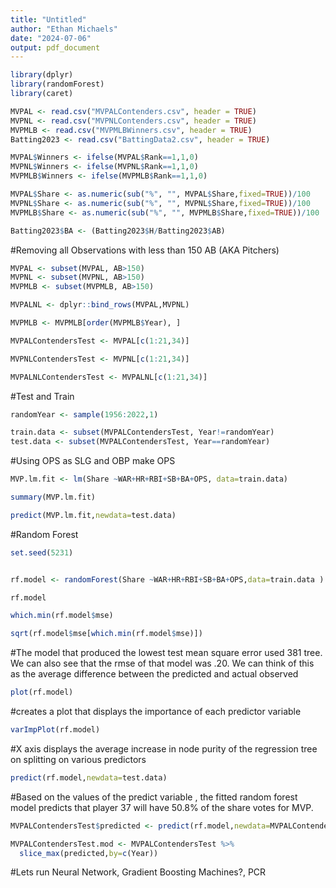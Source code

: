 ---
title: "Untitled"
author: "Ethan Michaels"
date: "2024-07-06"
output: pdf_document
---

```{r}
library(dplyr)
library(randomForest)
library(caret)
```

```{r}
MVPAL <- read.csv("MVPALContenders.csv", header = TRUE)
MVPNL <- read.csv("MVPNLContenders.csv", header = TRUE)
MVPMLB <- read.csv("MVPMLBWinners.csv", header = TRUE)
Batting2023 <- read.csv("BattingData2.csv", header = TRUE)
```

```{r}
MVPAL$Winners <- ifelse(MVPAL$Rank==1,1,0)
MVPNL$Winners <- ifelse(MVPNL$Rank==1,1,0)
MVPMLB$Winners <- ifelse(MVPMLB$Rank==1,1,0)
```

```{r}
MVPAL$Share <- as.numeric(sub("%", "", MVPAL$Share,fixed=TRUE))/100
MVPNL$Share <- as.numeric(sub("%", "", MVPNL$Share,fixed=TRUE))/100
MVPMLB$Share <- as.numeric(sub("%", "", MVPMLB$Share,fixed=TRUE))/100
```

```{r}
Batting2023$BA <- (Batting2023$H/Batting2023$AB)
```

#Removing all Observations with less than 150 AB (AKA Pitchers)
```{r}
MVPAL <- subset(MVPAL, AB>150)
MVPNL <- subset(MVPNL, AB>150)
MVPMLB <- subset(MVPMLB, AB>150)
```


```{r}
MVPALNL <- dplyr::bind_rows(MVPAL,MVPNL)
```

```{r}
MVPMLB <- MVPMLB[order(MVPMLB$Year), ]
```


```{r}
MVPALContendersTest <- MVPAL[c(1:21,34)]

MVPNLContendersTest <- MVPNL[c(1:21,34)]

MVPALNLContendersTest <- MVPALNL[c(1:21,34)]

```

#Test and Train

```{r}
randomYear <- sample(1956:2022,1)
```

```{r}
train.data <- subset(MVPALContendersTest, Year!=randomYear)
test.data <- subset(MVPALContendersTest, Year==randomYear)
```

#Using OPS as SLG and OBP make OPS

```{r}
MVP.lm.fit <- lm(Share ~WAR+HR+RBI+SB+BA+OPS, data=train.data)
```

```{r}
summary(MVP.lm.fit)
```
```{r}
predict(MVP.lm.fit,newdata=test.data)
```

#Random Forest

```{r}
set.seed(5231)


rf.model <- randomForest(Share ~WAR+HR+RBI+SB+BA+OPS,data=train.data )
```

```{r}
rf.model
```

```{r}
which.min(rf.model$mse)
```

```{r}
sqrt(rf.model$mse[which.min(rf.model$mse)])
```
#The model that produced the lowest test mean square error used 381 tree. We can also see that the rmse of that model was .20. We can think of this as the average difference between the predicted and actual observed
```{r}
plot(rf.model)
```
#creates a plot that displays the importance of each predictor variable
```{r}
varImpPlot(rf.model)
```
#X axis displays the average increase in node purity of the regression tree on splitting on various predictors

```{r}
predict(rf.model,newdata=test.data)
```
#Based on the values of the predict variable , the fitted random forest model predicts that player 37 will have 50.8% of the share votes for MVP. 




```{r}
MVPALContendersTest$predicted <- predict(rf.model,newdata=MVPALContendersTest)
```

```{r}
MVPALContendersTest.mod <- MVPALContendersTest %>%
  slice_max(predicted,by=c(Year))
```


#Lets run Neural Network, Gradient Boosting Machines?, PCR
```{r}

```

```{r}

```

```{r}

```

```{r}

```

```{r}

```

```{r}

```

```{r}

```

```{r}

```

```{r}

```

```{r}

```

```{r}

```

```{r}

```